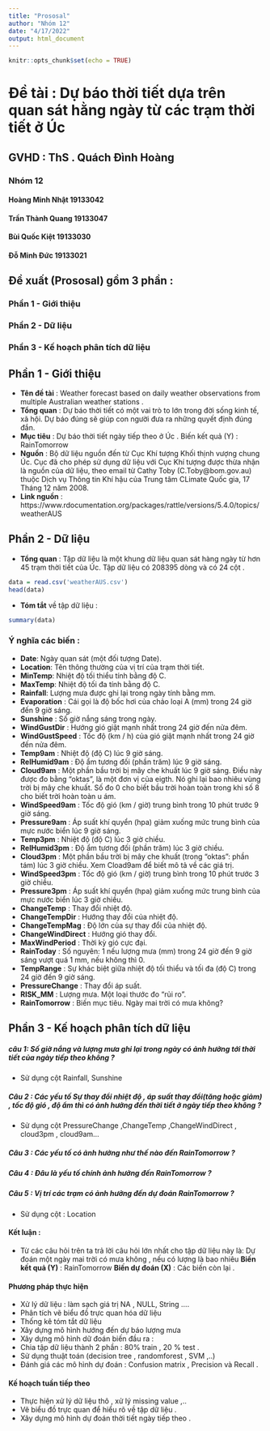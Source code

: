 ```yaml
---
title: "Prososal"
author: "Nhóm 12"
date: "4/17/2022"
output: html_document
---
```


```r
knitr::opts_chunk$set(echo = TRUE)
```

# Đề tài : Dự báo thời tiết dựa trên quan sát hằng ngày từ các trạm thời tiết ở Úc

## GVHD : ThS . Quách Đình Hoàng

### Nhóm 12

#### Hoàng Minh Nhật 	19133042
#### Trần Thành Quang 	19133047
#### Bùi Quốc Kiệt	    19133030
#### Đỗ Minh Đức		    19133021

## Đề xuất (Prososal) gồm 3 phần : 
### Phần 1 - Giới thiệu
### Phần 2 - Dữ liệu
### Phần 3 - Kế hoạch phân tích dữ liệu

## Phần 1 - Giới thiệu
- **Tên đề tài** : Weather forecast based on daily weather observations from multiple Australian weather stations .
- **Tổng quan** : Dự báo thời tiết có một vai trò to lớn trong đời sống kinh tế, xã hội. Dự báo đúng sẽ giúp con người đưa ra những quyết định đúng đắn. 
- **Mục tiêu** : Dự báo thời tiết ngày tiếp theo ở Úc .
	Biến kết quả (Y) : RainTomorrow
- **Nguồn** : Bộ dữ liệu nguồn đến từ Cục Khí tượng Khối thịnh vượng chung Úc. Cục đã cho phép sử dụng dữ liệu với Cục Khí tượng được thừa nhận là nguồn của dữ liệu, theo email từ Cathy Toby (C.Toby@bom.gov.au) thuộc Dịch vụ Thông tin Khí hậu của Trung tâm CLimate Quốc gia, 17 Tháng 12 năm 2008.
- **Link nguồn** : https://www.rdocumentation.org/packages/rattle/versions/5.4.0/topics/weatherAUS

## Phần 2 - Dữ liệu

- **Tổng quan** : Tập dữ liệu là một khung dữ liệu quan sát hàng ngày từ hơn 45 trạm thời tiết của Úc. Tập dữ liệu có 208395 dòng và có 24 cột .

```r
data = read.csv('weatherAUS.csv')
head(data)
```

- **Tóm tắt** về tập dữ liệu : 
```r
summary(data)
```
### Ý nghĩa các biến :

- **Date**: Ngày quan sát (một đối tượng Date).
- **Location**: Tên thông thường của vị trí của trạm thời tiết.
- **MinTemp**: Nhiệt độ tối thiểu tính bằng độ C.
- **MaxTemp**: Nhiệt độ tối đa tính bằng độ C.
- **Rainfall**: Lượng mưa được ghi lại trong ngày tính bằng mm.
- **Evaporation** : Cái gọi là độ bốc hơi của chảo loại A (mm) trong 24 giờ đến 9 giờ sáng.
- **Sunshine** : Số giờ nắng sáng trong ngày.
- **WindGustDir** : Hướng gió giật mạnh nhất trong 24 giờ  đến nửa đêm.
- **WindGustSpeed** : Tốc độ (km / h) của gió giật mạnh nhất trong 24 giờ đến nửa đêm.
- **Temp9am** : Nhiệt độ (độ C) lúc 9 giờ sáng.
- **RelHumid9am** : Độ ẩm tương đối (phần trăm) lúc 9 giờ sáng.
- **Cloud9am** : Một phần bầu trời bị mây che khuất lúc 9 giờ sáng. Điều này được đo bằng "oktas", là một đơn vị của eigth. Nó ghi lại bao nhiêu vùng trời bị mây che khuất. Số đo 0 cho biết bầu trời hoàn toàn trong khi số 8 cho biết trời hoàn toàn u ám.
- **WindSpeed9am** : Tốc độ gió (km / giờ) trung bình trong 10 phút trước 9 giờ sáng.
- **Pressure9am** : Áp suất khí quyển (hpa) giảm xuống mức trung bình của mực nước biển lúc 9 giờ sáng.
- **Temp3pm** : Nhiệt độ (độ C) lúc 3 giờ chiều.
- **RelHumid3pm** : Độ ẩm tương đối (phần trăm) lúc 3 giờ chiều.
- **Cloud3pm** : Một phần bầu trời bị mây che khuất (trong "oktas": phần tám) lúc 3 giờ chiều. Xem Cload9am để biết mô tả về các giá trị.
- **WindSpeed3pm** : Tốc độ gió (km / giờ) trung bình trong 10 phút trước 3 giờ chiều.
- **Pressure3pm** : Áp suất khí quyển (hpa) giảm xuống mức trung bình của mực nước biển lúc 3 giờ chiều.
- **ChangeTemp** : Thay đổi nhiệt độ.
- **ChangeTempDir** : Hướng thay đổi của nhiệt độ.
- **ChangeTempMag** : Độ lớn của sự thay đổi của nhiệt độ.
- **ChangeWindDirect** : Hướng gió thay đổi.
- **MaxWindPeriod** : Thời kỳ gió cực đại.
- **RainToday** : Số nguyên: 1 nếu lượng mưa (mm) trong 24 giờ đến 9 giờ sáng vượt quá 1 mm, nếu không thì 0.
- **TempRange** : Sự khác biệt giữa nhiệt độ tối thiểu và tối đa (độ C) trong 24 giờ đến 9 giờ sáng.
- **PressureChange** : Thay đổi áp suất.
- **RISK_MM** : Lượng mưa. Một loại thước đo "rủi ro".
- **RainTomorrow** : Biến mục tiêu. Ngày mai trời có mưa không?

## Phần 3 - Kế hoạch phân tích dữ liệu

##### câu 1:  Số giờ nắng và lượng mưa ghi lại trong ngày có ảnh hưởng tới thời tiết của ngày tiếp theo không ?

- Sử dụng cột Rainfall, Sunshine

##### Câu 2 : Các yếu tố Sự thay đổi nhiệt độ , áp suất thay đổi(tăng hoặc giảm) , tốc độ gió , độ ẩm thì có ảnh hưởng đến thời tiết ở ngày tiếp theo không ?

- Sử dụng cột PressureChange ,ChangeTemp ,ChangeWindDirect , cloud3pm , cloud9am…

##### Câu 3 :  Các yếu tố có ảnh hưởng như thế nào đến RainTomorrow ?

##### Câu 4 :  Đâu là yếu tố chính ảnh hưởng đến RainTomorrow ? 

##### Câu 5 :  Vị trí các trạm có ảnh hưởng đến dự đoán RainTomorrow ?

- Sử dụng cột : Location

#### Kết luận :  
  - Từ các câu hỏi trên ta trả lời câu hỏi lớn nhất cho tập dữ liệu này là: Dự đoán một ngày mai trời có mưa không , nếu có lượng là bao nhiêu
    **Biến kết quả (Y)** : RainTomorrow 
    **Biến dự đoán (X)** : Các biến còn lại .
    
#### Phương pháp thực hiện
- Xử lý dữ liệu : làm sạch giá trị NA , NULL, String ….
- Phân tích vẽ biểu đồ trực quan hóa dữ liệu
- Thống kê tóm tắt dữ liệu 
- Xây dựng mô hình hướng  đến dự báo lượng mưa
- Xây dựng mô hình dữ đoán biến đầu ra :
- Chia tập dữ liệu thành 2 phần : 80% train , 20 % test .
- Sử dụng thuật toán (decision tree , randomforest , SVM ,..)
- Đánh giá các mô hình dự đoán  :
  Confusion matrix , Precision và Recall .
  
#### Kế hoạch tuần tiếp theo
- Thực hiện xử lý dữ liệu thô , xử lý missing value ,..
- Vẽ biểu đồ trực quan để hiểu rõ về tập dữ liệu .
- Xây dựng mô hình dự đoán thời tiết ngày tiếp theo .









